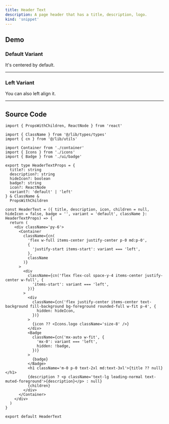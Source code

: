 ```yaml
---
title: Header Text
description: A page header that has a title, description, logo.
kind: 'snippet'
---
```


## Demo

### Default Variant

It's centered by default.

<HeaderText title='Code snippets for you' description='Not at all inspired by shadcn/ui.' />

---

### Left Variant

You can also left align it.

<HeaderText title='Code snippets for you' description='Not at all inspired by shadcn/ui.' variant='left' />

---

## Source Code

```tsx
import { PropsWithChildren, ReactNode } from 'react'

import { ClassName } from '@/lib/types/types'
import { cn } from '@/lib/utils'

import Container from './container'
import { Icons } from './icons'
import { Badge } from './ui/badge'

export type HeaderTextProps = {
  title?: string
  description?: string
  hideIcon?: boolean
  badge?: string
  icon?: ReactNode
  variant?: 'default' | 'left'
} & ClassName &
  PropsWithChildren

const HeaderText = ({ title, description, icon, children = null, hideIcon = false, badge = '', variant = 'default', className }: HeaderTextProps) => {
  return (
    <div className='py-6'>
      <Container
        className={cn(
          'flex w-full items-center justify-center p-0 md:p-0',
          {
            'justify-start items-start': variant === 'left',
          },
          className
        )}
      >
        <div
          className={cn('flex flex-col space-y-4 items-center justify-center w-full', {
            'items-start': variant === 'left',
          })}
        >
          <div
            className={cn('flex justify-center items-center text-background fill-background bg-foreground rounded-full w-fit p-4', {
              hidden: hideIcon,
            })}
          >
            {icon ?? <Icons.logo className='size-8' />}
          </div>
          <Badge
            className={cn('mx-auto w-fit', {
              'mx-0': variant === 'left',
              hidden: !badge,
            })}
          >
            {badge}
          </Badge>
          <h1 className='m-0 p-0 text-2xl md:text-3xl'>{title ?? null}</h1>
          {description ? <p className='text-lg leading-normal text-muted-foreground'>{description}</p> : null}
          {children}
        </div>
      </Container>
    </div>
  )
}

export default HeaderText
```
